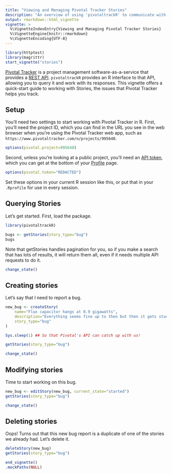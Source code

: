 ```yaml
---
title: "Viewing and Managing Pivotal Tracker Stories"
description: "An overview of using 'pivotaltrackR' to communicate with the Pivotal Tracker API."
output: rmarkdown::html_vignette
vignette: >
  %\VignetteIndexEntry{Viewing and Managing Pivotal Tracker Stories}
  %\VignetteEngine{knitr::rmarkdown}
  %\VignetteEncoding{UTF-8}
---
```


```r
library(httptest)
library(magrittr)
start_vignette("stories")
```

[Pivotal Tracker](https://www.pivotaltracker.com) is a project management software-as-a-service that provides a [REST API](https://www.pivotaltracker.com/help/api/rest/v5). `pivotaltrackR` provides an R interface to that API, allowing you to query it and work with its responses. This vignette offers a quick-start guide to working with Stories, the issues that Pivotal Tracker helps you track.

## Setup

You'll need two settings to start working with Pivotal Tracker in R. First, you'll need the project ID, which you can find in the URL you see in the web browser when you're using the Pivotal Tracker web app, such as `https://www.pivotaltracker.com/n/projects/995640`.

```r
options(pivotal.project=995640)
```

Second, unless you're looking at a public project, you'll need an [API token](https://www.pivotaltracker.com/help/articles/api_token/), which you can get at the bottom of your [Profile](https://www.pivotaltracker.com/profile) page.

```r
options(pivotal.token="REDACTED")
```

Set these options in your current R session like this, or put that in your `.Rprofile` for use in every session.

## Querying Stories

Let's get started. First, load the package.

```r
library(pivotaltrackR)
```

```r
bugs <- getStories(story_type="bug")
bugs
```

Note that getStories handles pagination for you, so if you make a search that has lots of results, it will return them all, even if it needs multiple API requests to do it.

```r
change_state()
```

## Creating stories

Let's say that I need to report a bug.

```r
new_bug <- createStory(
    name="Flux capacitor hangs at 0.9 gigawatts",
    description="Everything seems fine up to then but then it gets stuck. Please investigate and fix.",
    story_type="bug"
)
```

```r
Sys.sleep(1) ## So that Pivotal's API can catch up with us!
```


```r
getStories(story_type="bug")
```

```r
change_state()
```

## Modifying stories

Time to start working on this bug.

```r
new_bug <- editStory(new_bug, current_state="started")
getStories(story_type="bug")
```

```r
change_state()
```

## Deleting stories

Oops! Turns out that this new bug report is a duplicate of one of the stories we already had. Let's delete it.

```r
deleteStory(new_bug)
getStories(story_type="bug")
```

```r
end_vignette()
.mockPaths(NULL)
```

